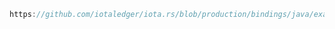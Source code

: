 ```java reference
https://github.com/iotaledger/iota.rs/blob/production/bindings/java/examples/java-app/src/main/java/org/iota/client/example/ExampleApp.java#L171-L183
```